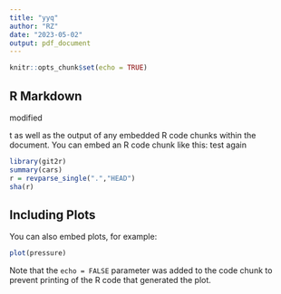 ```yaml
---
title: "yyq"
author: "RZ"
date: "2023-05-02"
output: pdf_document
---
```


```r
knitr::opts_chunk$set(echo = TRUE)
```

## R Markdown

modified

t as well as the output of any embedded R code chunks within the document. You can embed an R code chunk like this: test again

```r
library(git2r)
summary(cars)
r = revparse_single(".","HEAD")
sha(r)
```

## Including Plots

You can also embed plots, for example:

```r
plot(pressure)
```

Note that the `echo = FALSE` parameter was added to the code chunk to prevent printing of the R code that generated the plot.
